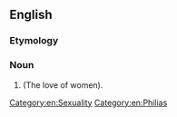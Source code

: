==English==
===Etymology===
{{confix|gyno|philia|lang=en}}

===Noun===
{{en-noun|-}}

# {{alternative spelling of|gynephilia|lang=en}} (The love of women).

[[Category:en:Sexuality]]
[[Category:en:Philias]]